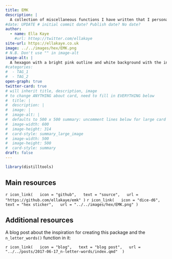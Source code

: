```yaml
---
title: EMK
description: |
  A collection of miscellaneous functions I have written that I personally find helpful in a variety of contexts.
#date: UPDATE # initial commit date? Publish date? No date?
author: 
  - name: Ella Kaye
    #url: httep://twitter.com/ellakaye
site-url: https://ellakaye.co.uk
image: ../../images/hex/EMK.png
# N.B. Don't use "" in image-alt
image-alt: |
  A hexagon with a bright pink outline and white background with the initials E M K also in bright pink
#categories:
#  - TAG_1
#  - TAG_2
open-graph: true
twitter-card: true
# will inherit title, description, image
# to change ANYTHING about card, need to fill in EVERYTHING below
#  title: |
#  description: |
#  image: |
#  image-alt: |
#  defaults to 500 x 500 summary: uncomment lines below for large card
#  image-width: 600 
#  image-height: 314
#  card-style: summary_large_image 
#  image-width: 500
#  image-height: 500
#  card-style: summary 
draft: false
---
```


```r
library(distilltools)
```


## Main resources

`r icon_link(
  icon = "github",
  text = "source",
  url = "https://github.com/ellakaye/emk"
)`
`r icon_link(
  icon = "dice-d6",   
  text = "hex sticker",
  url = "../../images/hex/EMK.png"
)`

## Additional resources

A blog post about the inspiration for creating this package and the `n_letter_words()` function in it:

`r icon_link(
  icon = "blog",
  text = "blog post",
  url = "../../posts/2017-06-17_n-letter-words/index.qmd" 
)`




